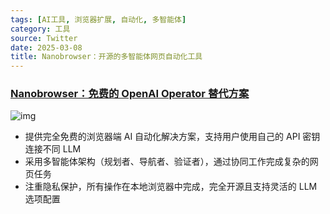 ```yaml
---
tags: [AI工具, 浏览器扩展, 自动化, 多智能体]
category: 工具
source: Twitter
date: 2025-03-08
title: Nanobrowser：开源的多智能体网页自动化工具
---
```


### [Nanobrowser：免费的 OpenAI Operator 替代方案](https://github.com/nanobrowser/nanobrowser)

![img](https://img.mengpeng.tech/i/2025/03/08/67cc487c5c83d.webp)


- 提供完全免费的浏览器端 AI 自动化解决方案，支持用户使用自己的 API 密钥连接不同 LLM
- 采用多智能体架构（规划者、导航者、验证者），通过协同工作完成复杂的网页任务
- 注重隐私保护，所有操作在本地浏览器中完成，完全开源且支持灵活的 LLM 选项配置 